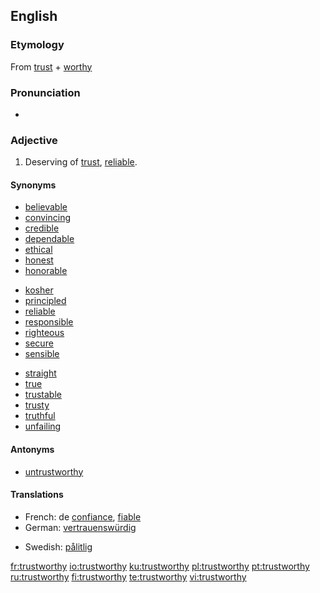 ==English==

===Etymology===
From [[trust]] + [[worthy]]

===Pronunciation===
*{{audio|en-us-trustworthy.ogg|Audio (US)}}

===Adjective===
{{wikipedia|Trust (social sciences)}}
{{en-adj}}

# Deserving of [[trust]], [[reliable]].

====Synonyms====
{{top3}}
*[[believable]]
*[[convincing]]
*[[credible]]
*[[dependable]]
*[[ethical]]
*[[honest]]
*[[honorable]]
{{mid3}}
*[[kosher]]
*[[principled]]
*[[reliable]]
*[[responsible]]
*[[righteous]]
*[[secure]]
*[[sensible]]
{{mid3}}
*[[straight]]
*[[true]]
*[[trustable]]
*[[trusty]]
*[[truthful]]
*[[unfailing]]
{{bottom}}

====Antonyms====
*[[untrustworthy]]

====Translations====
{{trans-top|reliable}}
*French: de [[confiance]], [[fiable]]
*German: [[vertrauenswürdig]]
{{trans-mid}}
*Swedish: [[pålitlig]]
{{trans-bottom}}

[[fr:trustworthy]]
[[io:trustworthy]]
[[ku:trustworthy]]
[[pl:trustworthy]]
[[pt:trustworthy]]
[[ru:trustworthy]]
[[fi:trustworthy]]
[[te:trustworthy]]
[[vi:trustworthy]]